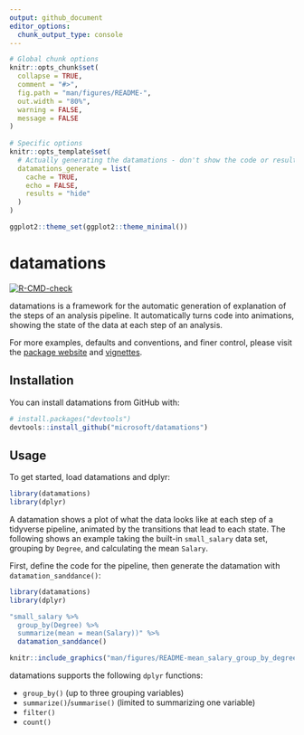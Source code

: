 ```yaml
---
output: github_document
editor_options: 
  chunk_output_type: console
---
```


<!-- README.md is generated from README.Rmd. Please edit that file -->

```r
# Global chunk options
knitr::opts_chunk$set(
  collapse = TRUE,
  comment = "#>",
  fig.path = "man/figures/README-",
  out.width = "80%",
  warning = FALSE,
  message = FALSE
)
  
# Specific options
knitr::opts_template$set(
  # Actually generating the datamations - don't show the code or results (returns FALSE right now), and cache the image so it's not regenerated each time
  datamations_generate = list(
    cache = TRUE,
    echo = FALSE,
    results = "hide"
  )
)

ggplot2::theme_set(ggplot2::theme_minimal())
```

# datamations

<!-- badges: start -->
[![R-CMD-check](https://github.com/microsoft/datamations/workflows/R-CMD-check/badge.svg)](https://github.com/microsoft/datamations/actions)
<!-- badges: end -->

datamations is a framework for the automatic generation of explanation of the steps of an analysis pipeline. It automatically turns code into animations, showing the state of the data at each step of an analysis.


For more examples, defaults and conventions, and finer control, please visit the [package website]() and [vignettes]().

## Installation

You can install datamations from GitHub with:

```r
# install.packages("devtools")
devtools::install_github("microsoft/datamations")
```

## Usage

To get started, load datamations and dplyr:

```r
library(datamations)
library(dplyr)
```

A datamation shows a plot of what the data looks like at each step of a tidyverse pipeline, animated by the transitions that lead to each state. The following shows an example taking the built-in `small_salary` data set, grouping by `Degree`, and calculating the mean `Salary`.

First, define the code for the pipeline, then generate the datamation with `datamation_sanddance()`:

```r
library(datamations)
library(dplyr)

"small_salary %>% 
  group_by(Degree) %>%
  summarize(mean = mean(Salary))" %>%
  datamation_sanddance()
```

```r
knitr::include_graphics("man/figures/README-mean_salary_group_by_degree.gif")
```

datamations supports the following `dplyr` functions:

* `group_by()` (up to three grouping variables)
* `summarize()`/`summarise()` (limited to summarizing one variable)
* `filter()`
* `count()`
